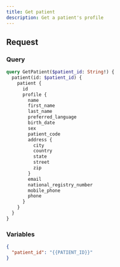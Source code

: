 ```yaml
---
title: Get patient
description: Get a patient's profile
---
```


## Request

### Query

```graphql
query GetPatient($patient_id: String!) {
  patient(id: $patient_id) {
    patient {
      id
      profile {
        name
        first_name
        last_name
        preferred_language
        birth_date
        sex
        patient_code
        address {
          city
          country
          state
          street
          zip
        }
        email
        national_registry_number
        mobile_phone
        phone
      }
    }
  }
}
```

### Variables

```json
{
  "patient_id": "{{PATIENT_ID}}"
}
```
